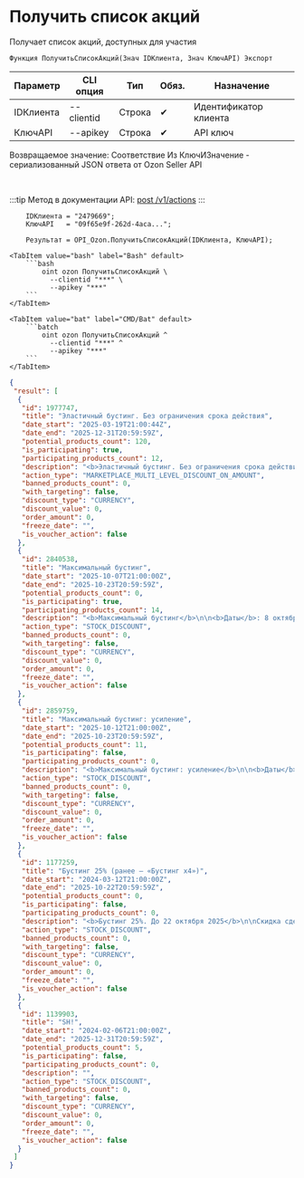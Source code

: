 ﻿---
sidebar_position: 1
description: Получить список акций и другие функции для работы с Ozon в Открытом пакете интеграций - бесплатной open-source библиотеке интеграций для 1С:Предприятие 8, OneScript и CLI
keywords: [1C, 1С, 1С:Предприятие, 1С:Предприятие 8.3, API, Интеграция, Сервисы, Обмен, OneScript, CLI, Ozon]
---


# Получить список акций
 Получает список акций, доступных для участия



`Функция ПолучитьСписокАкций(Знач IDКлиента, Знач КлючAPI) Экспорт`

  | Параметр | CLI опция | Тип | Обяз. | Назначение |
  |-|-|-|-|-|
  | IDКлиента | --clientid | Строка | &#x2714; | Идентификатор клиента |
  | КлючAPI | --apikey | Строка | &#x2714; | API ключ |

  
  Возвращаемое значение:   Соответствие Из КлючИЗначение - сериализованный JSON ответа от Ozon Seller API

<br/>

:::tip
Метод в документации API: [post /v1/actions](https://docs.ozon.ru/api/seller/#operation/Promos)
:::
<br/>


```bsl title="Пример использования для 1С:Предприятие/OneScript"
    IDКлиента = "2479669";
    КлючAPI   = "09f65e9f-262d-4aca...";

    Результат = OPI_Ozon.ПолучитьСписокАкций(IDКлиента, КлючAPI);
```
    

 <Tabs>
  
    <TabItem value="bash" label="Bash" default>
        ```bash
            oint ozon ПолучитьСписокАкций \
              --clientid "***" \
              --apikey "***"
        ```
    </TabItem>
  
    <TabItem value="bat" label="CMD/Bat" default>
        ```batch
            oint ozon ПолучитьСписокАкций ^
              --clientid "***" ^
              --apikey "***"
        ```
    </TabItem>
</Tabs>


```json title="Результат"
{
 "result": [
  {
   "id": 1977747,
   "title": "Эластичный бустинг. Без ограничения срока действия",
   "date_start": "2025-03-19T21:00:44Z",
   "date_end": "2025-12-31T20:59:59Z",
   "potential_products_count": 120,
   "is_participating": true,
   "participating_products_count": 12,
   "description": "<b>Эластичный бустинг. Без ограничения срока действия</b>\n\n<b>Даты:</b> 20 марта – 31 декабря 2025 г.\n\nНовая акция! За каждый дополнительный процент скидки вы получаете увеличение акционного бустинга.\n\n<b>Механика:</b>\n\nДля каждого товара рассчитали диапазон акционных цен с разными скидками.\n\nРазмер скидки в акции зависит от категории товара. Рассчитаем размер скидки от медианной цены за последние 30 дней.\n\nПри расчете медианной цены не будем учитывать цену товара, по которой он предлагался в акциях с механикой «Хочу скидку» и «Промокоды».\n\nЕсли за последние 30 дней товар участвовал в акции «Эластичный бустинг», будем считать скидку от прежней акционной цены, но она будет значительно меньше, чем от цены без участия в акции.\n\nУстановите цену по акции, тогда акционный бустинг рассчитается автоматически — чем больше скидка, тем выше бустинг.\n\n\nУчастие в акции сделает товар и выгоднее, и заметнее — будем показывать ваши предложения в поиске, каталоге и на странице распродажи.\n\n<b>За участие в акции товар получит:</b>\n\n• бустинг в поиске и категории — от минимального до максимального, в зависимости от установленной вами цены;\n\n• размещение товара в акционной подборке на странице распродажи;\n\n• яркий бейдж и счётчик остатков на карточке товара, если остаток акционных товаров будет менее 5 000 штук.\n\n<b>Условия участия:</b>\n\n• Участвовать в акции может любая продукция, кроме товаров для курения.\n\n• Добавить и удалить товары в акции можно в любой день акции.\n\n• Участие в акции будет влиять на расчет медианной цены за последние 30 дней.\n\nПодробнее про акцию «Эластичный бустинг» <a target=\"_blank\" href=\"https://seller-edu.ozon.ru/ceny-i-akcii/akcii-skidki-i-kupony/elastichnyi-busting\">здесь</a> . \n",
   "action_type": "MARKETPLACE_MULTI_LEVEL_DISCOUNT_ON_AMOUNT",
   "banned_products_count": 0,
   "with_targeting": false,
   "discount_type": "CURRENCY",
   "discount_value": 0,
   "order_amount": 0,
   "freeze_date": "",
   "is_voucher_action": false
  },
  {
   "id": 2840538,
   "title": "Максимальный бустинг",
   "date_start": "2025-10-07T21:00:00Z",
   "date_end": "2025-10-23T20:59:59Z",
   "potential_products_count": 0,
   "is_participating": true,
   "participating_products_count": 14,
   "description": "<b>Максимальный бустинг</b>\n\n<b>Даты</b>: 8 октября - 23 октября 2025 г.\n\nСпециальная акция с самым большим бустингом в поиске и категории. \n\nСкидка сделает товар и выгоднее, и заметнее — будем показывать ваши предложения в поиске, каталоге и на странице распродажи. \n\nДля участия в акции потребуются индивидуальные скидки для каждого товара. \n\n<b>За участие в акции:</b>\n\n•    дадим максимальный бустинг в поиске и категории — 55%;\n•    разместим товары в акционной подборке на странице распродажи;\n•    дадим яркий бейдж на карточке товаров, а счётчик остатков покажем, если остаток акционных товаров будет менее 5 000 штук.\n\n<b>Условия участия</b>\n\n•    Добавить и удалить товары в акции можно в любой день акции.",
   "action_type": "STOCK_DISCOUNT",
   "banned_products_count": 0,
   "with_targeting": false,
   "discount_type": "CURRENCY",
   "discount_value": 0,
   "order_amount": 0,
   "freeze_date": "",
   "is_voucher_action": false
  },
  {
   "id": 2859759,
   "title": "Максимальный бустинг: усиление",
   "date_start": "2025-10-12T21:00:00Z",
   "date_end": "2025-10-23T20:59:59Z",
   "potential_products_count": 11,
   "is_participating": false,
   "participating_products_count": 0,
   "description": "<b>Максимальный бустинг: усиление</b>\n\n<b>Даты</b>: 13 октября - 23 октября  2025 г.\n\nСпециальная акция с самым большим бустингом в поиске и категории. \n\nСкидка сделает товар и выгоднее, и заметнее — будем показывать ваши предложения в поиске, каталоге и на странице распродажи. \n\nДля участия в акции потребуются индивидуальные скидки для каждого товара. \n\n<b>За участие в акции:</b>\n\n•\tдадим максимальный бустинг в поиске и категории — 55%;\n•\tразместим товары в акционной подборке на странице распродажи;\n•\tдадим яркий бейдж на карточке товаров, а счётчик остатков покажем, если остаток акционных товаров будет менее 5 000 штук.\n\n<b>Условия участия</b>\n\n•\tДобавить и удалить товары в акции можно в любой день акции.",
   "action_type": "STOCK_DISCOUNT",
   "banned_products_count": 0,
   "with_targeting": false,
   "discount_type": "CURRENCY",
   "discount_value": 0,
   "order_amount": 0,
   "freeze_date": "",
   "is_voucher_action": false
  },
  {
   "id": 1177259,
   "title": "Бустинг 25% (ранее — «Бустинг х4»)",
   "date_start": "2024-03-12T21:00:00Z",
   "date_end": "2025-10-22T20:59:59Z",
   "potential_products_count": 0,
   "is_participating": false,
   "participating_products_count": 0,
   "description": "<b>Бустинг 25%. До 22 октября 2025</b>\n\nСкидка сделает товар и выгоднее, и заметнее — участники получат яркий бейдж и счетчик остатков на карточке товара. Перейти к подборке с акционными товарами можно будет прямо с главной страницы сайта и приложения. \n\n<b>Механика</b>: Скидки от 9% в зависимости от категории. Считаем её от медианы цены за 30 дней до вступления в данную акцию: если в это время товар участвовал продолжительный период в акциях «Бустинг х2», «Бустинг х3», «Бустинг х4», будем считать скидку от прежней акционной цены, но она будет меньше, чем от цены без участия в этих акциях. \n\n<b>Преимущества</b>\n• бустинг в поиске и категории — 25%;\n• страница с акционными товарами — вход прямо с главной сайта и приложения;\n• яркий бейдж на карточке товара;\n• счетчик остатков, если остаток акционных товаров будет менее 5 000 штук.\n\n<b>Условия участия</b>\n• Участвовать в акции может любая продукция, кроме товаров для курения.\n• Добавить и удалить товары в акции можно в любой день акции.\n\nПодробнее про акции и распродажи <a target=\"_blank\" href=\"https://seller-edu.ozon.ru/how-to-sell-effectively/global-promo/rasprodazha\">здесь.</a>.",
   "action_type": "STOCK_DISCOUNT",
   "banned_products_count": 0,
   "with_targeting": false,
   "discount_type": "CURRENCY",
   "discount_value": 0,
   "order_amount": 0,
   "freeze_date": "",
   "is_voucher_action": false
  },
  {
   "id": 1139903,
   "title": "SH!",
   "date_start": "2024-02-06T21:00:00Z",
   "date_end": "2025-12-31T20:59:59Z",
   "potential_products_count": 5,
   "is_participating": false,
   "participating_products_count": 0,
   "description": "",
   "action_type": "STOCK_DISCOUNT",
   "banned_products_count": 0,
   "with_targeting": false,
   "discount_type": "CURRENCY",
   "discount_value": 0,
   "order_amount": 0,
   "freeze_date": "",
   "is_voucher_action": false
  }
 ]
}
```
